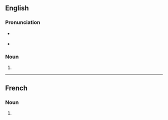 {{also|Quorums}}
==English==

===Pronunciation===
{{rfap|lang=en}}
* {{a|RP}} {{IPA|/ˈkwɔː.ɹəmz/|lang=en}}
* {{a|US}} {{IPA|/ˈkwɔːɹ.əmz/|lang=en}}

===Noun===
{{head|en|noun plural form}}

# {{plural of|quorum|lang=en}}

----

==French==

===Noun===
{{head|fr|noun plural form|g=m}}

# {{plural of|quorum|lang=fr}}